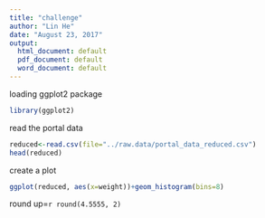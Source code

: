 ```yaml
---
title: "challenge"
author: "Lin He"
date: "August 23, 2017"
output:
  html_document: default
  pdf_document: default
  word_document: default
---
```


loading ggplot2 package
```R
library(ggplot2)
```

read the portal data
```R
reduced<-read.csv(file="../raw.data/portal_data_reduced.csv")
head(reduced)
```

create a plot
```R
ggplot(reduced, aes(x=weight))+geom_histogram(bins=8)
```

round up=`r round(4.5555, 2)`